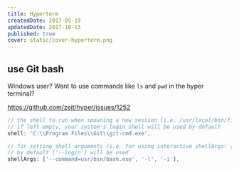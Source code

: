 ```yaml
---
title: Hyperterm
createdDate: 2017-05-19
updatedDate: 2017-10-13
published: true
cover: static/cover-hyperterm.png
---
```


## use Git bash

Windows user? Want to use commands like `ls` and `pwd` in the hyper
terminal?

https://github.com/zeit/hyper/issues/1252

```javascript
// the shell to run when spawning a new session (i.e. /usr/local/bin/fish)
// if left empty, your system's login shell will be used by default
shell: 'C:\\Program Files\\Git\\git-cmd.exe',

// for setting shell arguments (i.e. for using interactive shellArgs: ['-i'])
// by default ['--login'] will be used
shellArgs: ['--command=usr/bin/bash.exe', '-l', '-i'],
```
